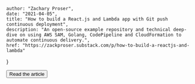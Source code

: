 
    author: "Zachary Proser", 
    date: "2021-04-05", 
    title: "How to build a React.js and Lambda app with Git push continuous deployment", 
    description: "An open-source example repository and technical deep-dive on using AWS SAM, Golang, CodePipeline and CloudFormation to automate continuous delivery.",
    href: "https://zackproser.substack.com/p/how-to-build-a-reactjs-and-lambda"
}


<Button href={meta.href}>Read the article</Button>

